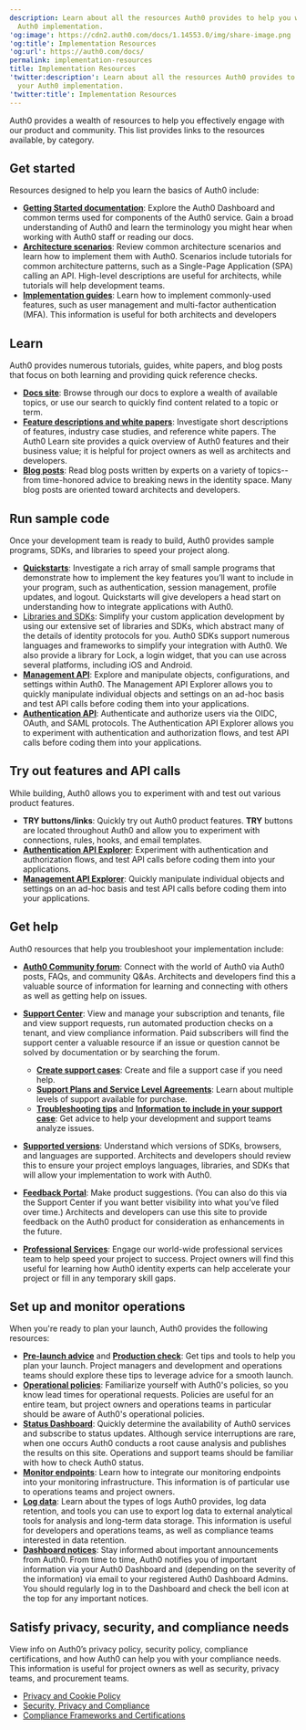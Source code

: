 ```yaml
---
description: Learn about all the resources Auth0 provides to help you with your
  Auth0 implementation.
'og:image': https://cdn2.auth0.com/docs/1.14553.0/img/share-image.png
'og:title': Implementation Resources
'og:url': https://auth0.com/docs/
permalink: implementation-resources
title: Implementation Resources
'twitter:description': Learn about all the resources Auth0 provides to help you with
  your Auth0 implementation.
'twitter:title': Implementation Resources
---
```

Auth0 provides a wealth of resources to help you effectively engage with our product and community. This list provides links to the resources available, by category.

## Get started

Resources designed to help you learn the basics of Auth0 include:

* [**Getting Started documentation**](/docs/get-started): Explore the <Tooltip tip="Auth0 Dashboard: Auth0's main product to configure your services." cta="View Glossary" href="/docs/glossary?term=Auth0+Dashboard">Auth0 Dashboard</Tooltip> and common terms used for components of the Auth0 service. Gain a broad understanding of Auth0 and learn the terminology you might hear when working with Auth0 staff or reading our docs.
* [**Architecture scenarios**](/docs/get-started/architecture-scenarios): Review common architecture scenarios and learn how to implement them with Auth0. Scenarios include tutorials for common architecture patterns, such as a Single-Page Application (SPA) calling an API. High-level descriptions are useful for architects, while tutorials will help development teams.
* [**Implementation guides**](/docs/): Learn how to implement commonly-used features, such as user management and <Tooltip tip="Multi-factor authentication (MFA): User authentication process that uses a factor in addition to username and password such as a code via SMS." cta="View Glossary" href="/docs/glossary?term=multi-factor+authentication">multi-factor authentication</Tooltip> (MFA). This information is useful for both architects and developers

## Learn

Auth0 provides numerous tutorials, guides, white papers, and blog posts that focus on both learning and providing quick reference checks.

* [**Docs site**](/docs/): Browse through our docs to explore a wealth of available topics, or use our search to quickly find content related to a topic or term.
* [**Feature descriptions and white papers**](https://auth0.com/learn/): Investigate short descriptions of features, industry case studies, and reference white papers. The Auth0 Learn site provides a quick overview of Auth0 features and their business value; it is helpful for project owners as well as architects and developers.
* [**Blog posts**](https://auth0.com/blog/): Read blog posts written by experts on a variety of topics--from time-honored advice to breaking news in the identity space. Many blog posts are oriented toward architects and developers.

## Run sample code

Once your development team is ready to build, Auth0 provides sample programs, SDKs, and libraries to speed your project along.

* [**Quickstarts**](/docs/quickstarts): Investigate a rich array of small sample programs that demonstrate how to implement the key features you’ll want to include in your program, such as authentication, session management, profile updates, and logout. Quickstarts will give developers a head start on understanding how to integrate applications with Auth0.
* [Libraries and SDKs](/docs/libraries): Simplify your custom application development by using our extensive set of libraries and SDKs, which abstract many of the details of identity protocols for you. Auth0 SDKs support numerous languages and frameworks to simplify your integration with Auth0. We also provide a library for Lock, a login widget, that you can use across several platforms, including iOS and Android.
* [**Management API**](https://auth0.com/docs/api/management/v2): Explore and manipulate objects, configurations, and settings within Auth0. The <Tooltip tip="Management API: A product to allow customers to perform administrative tasks." cta="View Glossary" href="/docs/glossary?term=Management+API">Management API</Tooltip> Explorer allows you to quickly manipulate individual objects and settings on an ad-hoc basis and test API calls before coding them into your applications.
* [**Authentication API**](https://auth0.com/docs/api/authentication): Authenticate and authorize users via the OIDC, <Tooltip tip="OAuth 2.0: Authorization framework that defines authorization protocols and workflows." cta="View Glossary" href="/docs/glossary?term=OAuth">OAuth</Tooltip>, and <Tooltip tip="OAuth 2.0: Authorization framework that defines authorization protocols and workflows." cta="View Glossary" href="/docs/glossary?term=SAML">SAML</Tooltip> protocols. The Authentication API Explorer allows you to experiment with authentication and <Tooltip tip="Authorization Flow: Authorization grant (or workflow) specified in the OAuth 2.0 framework." cta="View Glossary" href="/docs/glossary?term=authorization+flows">authorization flows</Tooltip>, and test API calls before coding them into your applications.

## Try out features and API calls

While building, Auth0 allows you to experiment with and test out various product features.

* **TRY buttons/links**: Quickly try out Auth0 product features. **TRY** buttons are located throughout Auth0 and allow you to experiment with connections, rules, hooks, and email templates.
* [**Authentication API Explorer**](https://auth0.com/docs/api/authentication#introduction): Experiment with authentication and authorization flows, and test API calls before coding them into your applications.
* [**Management API Explorer**](https://auth0.com/docs/api/management/v2): Quickly manipulate individual objects and settings on an ad-hoc basis and test API calls before coding them into your applications.

## Get help

Auth0 resources that help you troubleshoot your implementation include:

* [**Auth0 Community forum**](https://community.auth0.com/): Connect with the world of Auth0 via Auth0 posts, FAQs, and community Q&As. Architects and developers find this a valuable source of information for learning and connecting with others as well as getting help on issues.
* [**Support Center**](https://support.auth0.com/): View and manage your subscription and tenants, file and view support requests, run automated production checks on a tenant, and view compliance information. Paid subscribers will find the support center a valuable resource if an issue or question cannot be solved by documentation or by searching the forum.

  + [**Create support cases**](/docs/troubleshoot/customer-support/open-and-manage-support-tickets): Create and file a support case if you need help.
  + [**Support Plans and Service Level Agreements**](/docs/troubleshoot/customer-support#defect-responses): Learn about multiple levels of support available for purchase.
  + [**Troubleshooting tips**](/docs/deploy-monitor/deploy-private-cloud/private-cloud-on-aws#what-to-check-before-logging-an-issue) and [**Information to include in your support case**](/docs/deploy-monitor/deploy-private-cloud/private-cloud-on-aws#information-to-provide-when-logging-an-issue): Get advice to help your development and support teams analyze issues.
* [**Supported versions**](/docs/troubleshoot/customer-support/product-support-matrix): Understand which versions of SDKs, browsers, and languages are supported. Architects and developers should review this to ensure your project employs languages, libraries, and SDKs that will allow your implementation to work with Auth0.
* [**Feedback Portal**](https://auth0.com/feedback): Make product suggestions. (You can also do this via the Support Center if you want better visibility into what you’ve filed over time.) Architects and developers can use this site to provide feedback on the Auth0 product for consideration as enhancements in the future.
* [**Professional Services**](/docs/get-started/professional-services): Engage our world-wide professional services team to help speed your project to success. Project owners will find this useful for learning how Auth0 identity experts can help accelerate your project or fill in any temporary skill gaps.

## Set up and monitor operations

When you're ready to plan your launch, Auth0 provides the following resources:

* [**Pre-launch advice**](/docs/deploy-monitor/pre-deployment-checks) and [**Production check**](/docs/deploy-monitor/pre-deployment-checks/how-to-run-production-checks): Get tips and tools to help you plan your launch. Project managers and development and operations teams should explore these tips to leverage advice for a smooth launch.
* [**Operational policies**](/docs/troubleshoot/customer-support/operational-policies): Familiarize yourself with Auth0's policies, so you know lead times for operational requests. Policies are useful for an entire team, but project owners and operations teams in particular should be aware of Auth0's operational policies.
* [**Status Dashboard**](https://status.auth0.com/): Quickly determine the availability of Auth0 services and subscribe to status updates. Although service interruptions are rare, when one occurs Auth0 conducts a root cause analysis and publishes the results on this site. Operations and support teams should be familiar with how to check Auth0 status.
* [**Monitor endpoints**](/docs/deploy-monitor): Learn how to integrate our monitoring endpoints into your monitoring infrastructure. This information is of particular use to operations teams and project owners.
* [**Log data**](/docs/deploy-monitor/logs): Learn about the types of logs Auth0 provides, log data retention, and tools you can use to export log data to external analytical tools for analysis and long-term data storage. This information is useful for developers and operations teams, as well as compliance teams interested in data retention.
* [**Dashboard notices**](/docs/get-started/architecture-scenarios/business-to-consumer/operations#notifications): Stay informed about important announcements from Auth0. From time to time, Auth0 notifies you of important information via your Auth0 Dashboard and (depending on the severity of the information) via email to your registered Auth0 Dashboard Admins. You should regularly log in to the Dashboard and check the bell icon at the top for any important notices.

## Satisfy privacy, security, and compliance needs

View info on Auth0’s privacy policy, security policy, compliance certifications, and how Auth0 can help you with your compliance needs. This information is useful for project owners as well as security, privacy teams, and procurement teams.

* [Privacy and Cookie Policy](https://auth0.com/privacy)
* [Security, Privacy and Compliance](https://auth0.com/security/)
* [Compliance Frameworks and Certifications](/docs/secure/data-privacy-and-compliance)